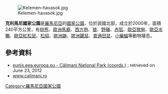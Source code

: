 [[Image:Kelemen-havasok.jpg|right]]

{{Coord|47.127|N|25.168|E|display=title}}

'''克利馬尼國家公園'''是[[羅馬尼亞|羅馬尼亞]]的[[國家公園|國家公園]]，位於該國北部，成立於2000年，面積240平方公里，有[[棕熊|棕熊]]、[[歐洲馬鹿|歐洲馬鹿]]、[[西方狍|西方狍]]、[[狼|狼]]、[[野豬|野豬]]、[[赤狐|赤狐]]、[[歐亞猞猁|歐亞猞猁]]、[[歐亞水獺|歐亞水獺]]、[[歐亞紅松鼠|歐亞紅松鼠]]、[[松貂|松貂]]、[[歐洲鼬|歐洲鼬]]、[[歐洲鼴鼠|歐洲鼴鼠]]、[[普通田鼠|普通田鼠]]、[[小蝙蝠|小蝙蝠]]等動物棲息。

==參考資料==
* [http://eunis.eea.europa.eu/sites/11172 eunis.eea.europa.eu - Călimani National Park (coords.)] {{Wayback|url=http://eunis.eea.europa.eu/sites/11172 |date=20160818184206 }}; retrieved on June 23, 2012
* [http://www.calimani.ro www.calimani.ro] {{Wayback|url=http://www.calimani.ro/ |date=20140112060834 }}

{{Romania-geo-stub}}
[[Category:羅馬尼亞國家公園|Category:羅馬尼亞國家公園]]